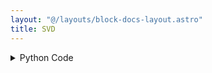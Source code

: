 ```yaml
---
layout: "@/layouts/block-docs-layout.astro"
title: SVD
---
```



<PythonDocsDisplay docstring={docstring} />

<details>
<summary>Python Code</summary>
```python
from flojoy import flojoy, Matrix, Scalar
import numpy as np
from collections import namedtuple
from typing import Literal

import numpy.linalg


@flojoy
def SVD(
    default: Matrix,
    full_matrices: bool = True,
    compute_uv: bool = True,
    hermitian: bool = False,
    select_return: Literal["u", "s", "vh"] = "u",
) -> Matrix | Scalar:
    """The SVD node is based on a numpy or scipy function.

    The description of that function is as follows:

        Singular Value Decomposition.

        When 'a' is a 2D array, and "full_matrices=False", then it is factorized as "u @ np.diag(s) @ vh = (u * s) @ vh",
        where 'u' and the Hermitian transpose of 'vh' are 2D arrays with orthonormal columns and 's' is a 1D array of 'a' singular values.

        When 'a' is higher-dimensional, SVD is applied in stacked mode as explained below.

    Parameters
    ----------
    select_return : 'u', 's', 'vh'
        Select the desired object to return.
        See the respective function docs for descriptors.
    a : (..., M, N) array_like
        A real or complex array with "a.ndim >= 2".
    full_matrices : bool, optional
        If True (default), 'u' and 'vh' have the shapes "(..., M, M)" and "(..., N, N)", respectively.
        Otherwise, the shapes are "(..., M, K)" and "(..., K, N)", respectively, where "K = min(M, N)".
    compute_uv : bool, optional
        Whether or not to compute 'u' and 'vh' in addition to 's'.
        True by default.
    hermitian : bool, optional
        If True, 'a' is assumed to be Hermitian (symmetric if real-valued), enabling a more efficient method for finding singular values.
        Defaults to False.

    .. versionadded:: 1.17.0

    Returns
    -------
    DataContainer
        type 'ordered pair', 'scalar', or 'matrix'
    """

    result = numpy.linalg.svd(
        a=default.m,
        full_matrices=full_matrices,
        compute_uv=compute_uv,
        hermitian=hermitian,
    )

    return_list = ["u", "s", "vh"]
    if isinstance(result, tuple):
        res_dict = {}
        num = min(len(result), len(return_list))
        for i in range(num):
            res_dict[return_list[i]] = result[i]
        result = res_dict[select_return]
    else:
        result = result._asdict()
        result = result[select_return]

    if isinstance(result, np.ndarray):
        result = Matrix(m=result)
    else:
        assert isinstance(
            result, np.number | float | int
        ), f"Expected np.number, float or int for result, got {type(result)}"
        result = Scalar(c=float(result))

    return result

```
[Find this Flojoy Block on GitHub](https://github.com/flojoy-ai/blocks/blob/main/blocks/NUMPY/LINALG/SVD/SVD.py)
</details>


## Example
